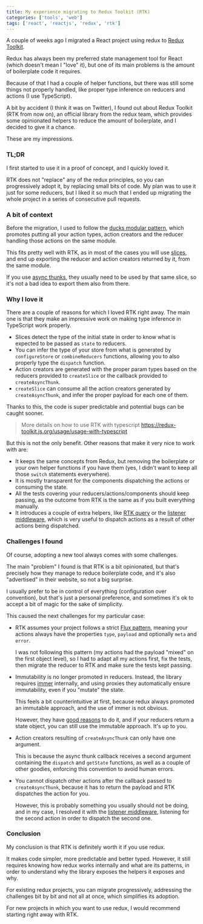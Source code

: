 ```yaml
---
title: My experience migrating to Redux Toolkit (RTK)
categories: ['tools', 'web']
tags: ['react', 'reactjs', 'redux', 'rtk']
---
```



A couple of weeks ago I migrated a React project using redux to [Redux Toolkit](https://redux-toolkit.js.org/).

Redux has always been my preferred state management tool for React (which doesn't mean I "love" it), but one of its main problems is the amount of boilerplate code it requires.

Because of that I had a couple of helper functions, but there was still some things not properly handled, like proper type inference on reducers and actions (I use TypeScript).

A bit by accident (I think it was on Twitter), I found out about Redux Toolkit (RTK from now on), an official library from the redux team, which provides some opinionated helpers to reduce the amount of boilerplate, and I decided to give it a chance.

These are my impressions.

### TL;DR

I first started to use it in a proof of concept, and I quickly loved it.

RTK does not "replace" any of the redux principles, so you can progressively adopt it, by replacing small bits of code. My plan was to use it just for some reducers, but I liked it so much that I ended up migrating the whole project in a series of consecutive pull requests.

### A bit of context

Before the migration, I used to follow the [ducks modular pattern](https://github.com/erikras/ducks-modular-redux), which promotes putting all your action types, action creators and the reducer handling those actions on the same module.

This fits pretty well with RTK, as in most of the cases you will use [slices](https://redux-toolkit.js.org/api/createSlice), and end up exporting the reducer and action creators returned by it, from the same module.

If you use [async thunks](https://redux-toolkit.js.org/api/createAsyncThunk), they usually need to be used by that same slice, so it's not a bad idea to export them also from there.

### Why I love it

There are a couple of reasons for which I loved RTK right away. The main one is that they make an impressive work on making type inference in TypeScript work properly.

* Slices detect the type of the initial state in order to know what is expected to be passed as `state` to reducers.
* You can infer the type of your store from what is generated by `configureStore` or `combineReducers` functions, allowing you to also properly type the `dispatch` function.
* Action creators are generated with the proper param types based on the reducers provided to `createSlice` or the callback provided to `createAsyncThunk`.
* `createSlice` can consume all the action creators generated by `createAsyncThunk`, and infer the proper payload for each one of them.

Thanks to this, the code is super predictable and potential bugs can be caught sooner.

> More details on how to use RTK with typescript https://redux-toolkit.js.org/usage/usage-with-typescript

But this is not the only benefit. Other reasons that make it very nice to work with are:

* It keeps the same concepts from Redux, but removing the boilerplate or your own helper functions if you have them (yes, I didn't want to keep all those `switch` statements everywhere).
* It is mostly transparent for the components dispatching the actions or consuming the state.
* All the tests covering your reducers/actions/components should keep passing, as the outcome from RTK is the same as if you built everything manually.
* It introduces a couple of extra helpers, like [RTK query](https://redux-toolkit.js.org/rtk-query/overview) or the [listener middleware](https://redux-toolkit.js.org/api/createListenerMiddleware), which is very useful to dispatch actions as a result of other actions being dispatched.

### Challenges I found

Of course, adopting a new tool always comes with some challenges.

The main "problem" I found is that RTK is a bit opinionated, but that's precisely how they manage to reduce boilerplate code, and it's also "advertised" in their website, so not a big surprise.

I usually prefer to be in control of everything (configuration over convention), but that's just a personal preference, and sometimes it's ok to accept a bit of magic for the sake of simplicity.

This caused the next challenges for my particular case:

* RTK assumes your project follows a strict [Flux pattern](https://redux.js.org/tutorials/fundamentals/part-7-standard-patterns#flux-standard-actions), meaning your actions always have the properties `type`, `payload` and optionally `meta` and `error`.

  I was not following this pattern (my actions had the payload "mixed" on the first object level), so I had to adapt all my actions first, fix the tests, then migrate the reducer to RTK and make sure the tests kept passing.

  <Tweet tweetId="1588534092915933186" />

* Immutability is no longer promoted in reducers. Instead, the library requires [immer](https://immerjs.github.io/immer/) internally, and using proxies they automatically ensure immutability, even if you "mutate" the state.

  This feels a bit counterintuitive at first, because redux always promoted an immutable approach, and the use of immer is not obvious.

  However, they have [good reasons](https://redux-toolkit.js.org/usage/immer-reducers#why-immer-is-built-in) to do it, and if your reducers return a state object, you can still use the immutable approach. It's up to you.

  <Tweet tweetId="1588534364492947456" />

* Action creators resulting of `createAsyncThunk` can only have one argument.

  This is because the async thunk callback receives a second argument containing the `dispatch` and `getState` functions, as well as a couple of other goodies, enforcing this convention to avoid human errors.

  <Tweet tweetId="1588448203770322952" />

* You cannot dispatch other actions after the callback passed to `createAsyncThunk`, because it has to return the payload and RTK dispatches the action for you.

  However, this is probably something you usually should not be doing, and in my case, I resolved it with the [listener middleware](https://redux-toolkit.js.org/api/createListenerMiddleware), listening for the second action in order to dispatch the second one.

### Conclusion

My conclusion is that RTK is definitely worth it if you use redux.

It makes code simpler, more predictable and better typed. However, it still requires knowing how redux works internally and what are its patterns, in order to understand why the library exposes the helpers it exposes and why.

For existing redux projects, you can migrate progressively, addressing the challenges bit by bit and not all at once, which simplifies its adoption.

For new projects in which you want to use redux, I would recommend starting right away with RTK.
